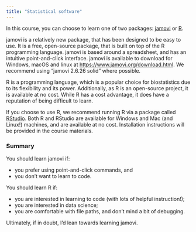 ```yaml
---
title: "Statistical software"
---
```


In this course, you can choose to learn one of two packages: [jamovi](https://www.jamovi.org/) or [R](https://www.r-project.org/).

jamovi is a relatively new package, that has been designed to be easy to use. It is a free, open-source package, that is built on top of the R programming language. jamovi is based around a spreadsheet, and has an intuitive point-and-click interface. jamovi is available to download for Windows, macOS and linux at [https://www.jamovi.org/download.html](https://www.jamovi.org/download.html). We recommend using "jamovi 2.6.26 solid" where possible.

R is a programming language, which is a popular choice for biostatistics due to its flexibility and its power. Additionally, as R is an open-source project, it is available at no cost. While R has a cost advantage, it does have a reputation of being difficult to learn.

If you choose to use R, we recommend running R via a package called [RStudio](https://posit.co/download/rstudio-desktop/). Both R and RStudio are available for Windows and Mac (and Linux!) machines, and are available at no cost. Installation instructions will be provided in the course materials.

### Summary

You should learn jamovi if:

- you prefer using point-and-click commands, and
- you don't want to learn to code.

You should learn R if:

- you are interested in learning to code (with lots of helpful instruction!);
- you are interested in data science;
- you are comfortable with file paths, and don't mind a bit of debugging.

Ultimately, if in doubt, I'd lean towards learning jamovi.
